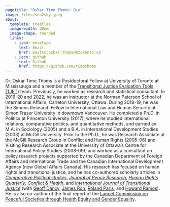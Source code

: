 ```yaml
---
pagetitle: "Oskar Timo Thoms: Bio"
image: files/sea2sky.jpeg
about:
  template: trestles
  image-width: 20em
  image-shape: rounded
  links:
    - icon: envelope
      text: Email
      href: mailto:oskar.thoms@utoronto.ca
    - icon: github
      text: Github
      href: https://github.com/timothoms
---
```


Dr. Oskar Timo Thoms is a Postdoctoral Fellow at University of Toronto at Mississauga and a member of the [Transitional Justice Evaluation Tools (TJET)](https://transitionaljusticedata.org) team. Previously, he worked as research and statistical consultant. In 2019-20 and 2022, he was an instructor at the Norman Paterson School of International Affairs, Carleton University, Ottawa. During 2018-19, he was the Simons Research Fellow in International Law and Human Security at Simon Fraser University in downtown Vancouver. He completed a Ph.D. in Politics at Princeton University (2017), where he studied international relations, comparative politics, and quantitative methods, and earned an M.A. in Sociology (2005) and a B.A. in International Development Studies (2003) at McGill University. Prior to the Ph.D., he was Research Associate at the McGill Research Group in Conflict and Human Rights (2005-06) and Visiting Research Associate at the University of Ottawa's Centre for International Policy Studies (2008-09), and worked as a consultant on policy research projects supported by the Canadian Department of Foreign Affairs and International Trade and the Canadian International Development Agency (now Global Affairs Canada). His research has focused on human rights and transitional justice, and he has co-authored scholarly articles in [*Comparative Political studies*](http://doi.org/10.1177/00104140211024305), [*Journal of Peace Research*](http://doi.org/10.1177/0022343307078943), [*Human Rights Quarterly*](http://doi.org/10.1353/hrq.2007.0034), [*Conflict & Health*](http://doi.org/10.1186/1752-1505-1-11), and [*International Journal of Transitional Justice*](http://doi.org/10.1093/ijtj/ijq012) (with [Geoff Dancy](http://sites.google.com/view/geoffdancy/home), [James Ron](http://jamesron.org/), [Roland Paris](http://www.rolandparis.com/), and [Howard Ramos](http://howardramos.ca/)). He is also co-author of the final report of the [Lancet Commission on Peaceful Societies through Health Equity and Gender Equality](https://peacefulsocietiescommission.org/).
